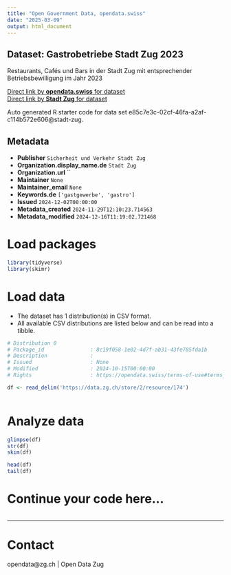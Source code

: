```yaml
---
title: "Open Government Data, opendata.swiss"
date: "2025-03-09"
output: html_document
---
```


## Dataset: Gastrobetriebe Stadt Zug 2023

Restaurants, Cafés und Bars in der Stadt Zug mit entsprechender Betriebsbewilligung im Jahr 2023

[Direct link by **opendata.swiss** for dataset](https://opendata.swiss/de/dataset/gastrobetriebe-stadt-zug-2023)<br>
[Direct link by **Stadt Zug** for dataset](https://www.stadtzug.ch/bewilligungen/30160)

Auto generated R starter code for data set e85c7e3c-02cf-46fa-a2af-c114b572e606@stadt-zug.

## Metadata

- **Publisher** `Sicherheit und Verkehr Stadt Zug`
- **Organization.display_name.de** `Stadt Zug`
- **Organization.url** ``
- **Maintainer** `None`
- **Maintainer_email** `None`
- **Keywords.de** `['gastgewerbe', 'gastro']`
- **Issued** `2024-12-02T00:00:00`
- **Metadata_created** `2024-11-29T12:10:23.714563`
- **Metadata_modified** `2024-12-16T11:19:02.721468`


# Load packages

```r

library(tidyverse)
library(skimr)

```

# Load data

-   The dataset has 1 distribution(s) in CSV format.
-   All available CSV distributions are listed below and can be read into a tibble.

```r

# Distribution 0
# Package_id               : 8c19f058-1e02-4d7f-ab31-43fe785fda1b
# Description              : 
# Issued                   : None
# Modified                 : 2024-10-15T00:00:00
# Rights                   : https://opendata.swiss/terms-of-use#terms_by

df <- read_delim('https://data.zg.ch/store/2/resource/174')



```

# Analyze data

```r

glimpse(df)
str(df)
skim(df)

head(df)
tail(df)

```

# Continue your code here...

```r

```

------------------------------------------------------------------------

# Contact

opendata@zg.ch | Open Data Zug
